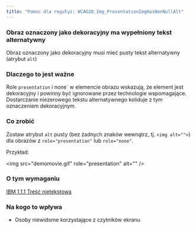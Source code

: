 ```yaml
---
title: "Pomoc dla regułyi: WCAG20_Img_PresentationImgHasNonNullAlt"
---
```


<div className="toolHelp">
<Row>
<Column colLg={16} colMd={8} colSm={4} className="toolHead">

### Obraz oznaczony jako dekoracyjny ma wypełniony tekst alternatywny

<div id="locLevel"></div>

Obraz oznaczony jako dekoracyjny musi mieć pusty tekst alternatywny (atrybut `alt`)

</Column>
</Row>
<Row>
<Column colLg={11} colMd={5} colSm={4} className="toolMain">

### Dlaczego to jest ważne

Role `presentation` i none` w elemencie obrazu wskazują, że element jest dekoracyjny i powinny być ignorowane przez technologie wspomagające. Dostarczanie niezerowego tekstu alternatywnego koliduje z tym oznaczeniem dekoracyjnym.


<div id="locSnippet"></div>

### Co zrobić

Zostaw atrybut `alt` pusty (bez żadnych znaków wewnątrz, tj. `<img alt="">`) dla obrazów z `role="presentation"` lub `role="none"`.

Przykład:

<CodeSnippet type="single" light={true}>&lt;img src="demomovie.gif" role="presentation" alt="" /&gt;</CodeSnippet>

</Column>
<Column colLg={5} colMd={3} colSm={4} className="toolLeft">

### O tym wymaganiu

[IBM 1.1.1 Treść nietekstowa](http://www.ibm.com/able/guidelines/ci162/non_text_content.html)

### Na kogo to wpływa

* Osoby niewidome korzystające z czytników ekranu

</Column>
</Row>
</div>

